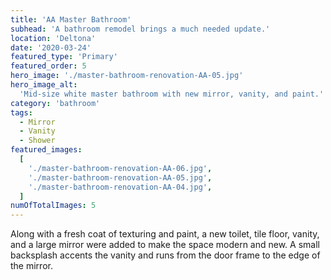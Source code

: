 ```yaml
---
title: 'AA Master Bathroom'
subhead: 'A bathroom remodel brings a much needed update.'
location: 'Deltona'
date: '2020-03-24'
featured_type: 'Primary'
featured_order: 5
hero_image: './master-bathroom-renovation-AA-05.jpg'
hero_image_alt:
  'Mid-size white master bathroom with new mirror, vanity, and paint.'
category: 'bathroom'
tags:
  - Mirror
  - Vanity
  - Shower
featured_images:
  [
    './master-bathroom-renovation-AA-06.jpg',
    './master-bathroom-renovation-AA-05.jpg',
    './master-bathroom-renovation-AA-04.jpg',
  ]
numOfTotalImages: 5
---
```


Along with a fresh coat of texturing and paint, a new toilet, tile floor,
vanity, and a large mirror were added to make the space modern and new. A small
backsplash accents the vanity and runs from the door frame to the edge of the
mirror.
